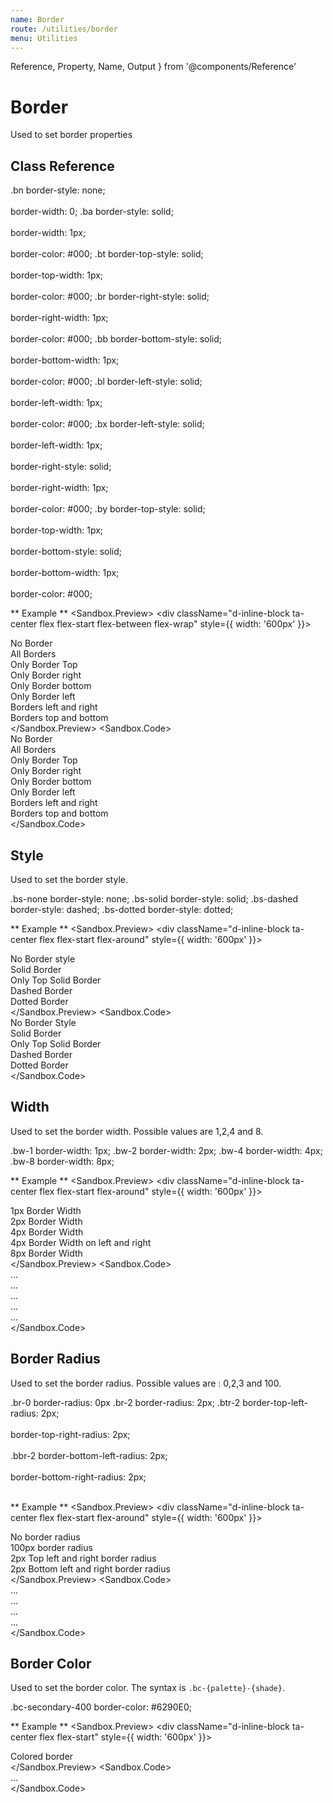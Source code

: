 ```yaml
---
name: Border
route: /utilities/border
menu: Utilities
---
```


  Reference,
  Property,
  Name,
  Output
} from '@components/Reference'


# Border

Used to set border properties

## Class Reference

<Reference>
    <Property>
        <Name>.bn</Name>
        <Output>border-style: none; <br /><br />
                border-width: 0; 
        </Output>
    </Property>
    <Property>
        <Name>.ba</Name>
        <Output>border-style: solid; <br /><br />
                border-width: 1px; <br /> <br />
                border-color: #000; 
        </Output>
    </Property>
    <Property>
        <Name>.bt</Name>
        <Output>border-top-style: solid; <br /><br />
                border-top-width: 1px; <br /> <br />
                border-color: #000; 
        </Output>
    </Property>
    <Property>
        <Name>.br</Name>
        <Output>border-right-style: solid; <br /><br />
                border-right-width: 1px; <br /> <br />
                border-color: #000; 
        </Output>
    </Property>
    <Property>
        <Name>.bb</Name>
        <Output>border-bottom-style: solid; <br /><br />
                border-bottom-width: 1px; <br /> <br />
                border-color: #000; 
        </Output>
    </Property>
    <Property>
        <Name>.bl</Name>
        <Output>border-left-style: solid; <br /><br />
                border-left-width: 1px; <br /> <br />
                border-color: #000; 
        </Output>
    </Property>
    <Property>
        <Name>.bx</Name>
        <Output>border-left-style: solid; <br /><br />
                border-left-width: 1px; <br /> <br />
                border-right-style: solid; <br /><br />
                border-right-width: 1px; <br /> <br />
                border-color: #000; 
        </Output>
    </Property>
    <Property>
        <Name>.by</Name>
        <Output>border-top-style: solid; <br /><br />
                border-top-width: 1px; <br /> <br />
                border-bottom-style: solid; <br /><br />
                border-bottom-width: 1px; <br /> <br />
                border-color: #000; 
        </Output>
    </Property>
</Reference>

** Example **
<Sandbox>
  <Sandbox.Preview>
    <div className="d-inline-block ta-center flex flex-start flex-between flex-wrap" style={{
        width: '600px'
    }}>
      <div className="bn bg-primary-400 flex flex-middle p-4 mx-4 my-4">No Border</div>
      <div className="ba bg-primary-400 flex flex-middle p-4 mx-4 my-4">All Borders</div>
      <div className="bt bg-primary-400 flex flex-middle p-4 mx-4 my-4">Only Border Top</div>
      <div className="br bg-primary-400 flex flex-middle p-4 mx-4 my-4">Only Border right</div>
      <div className="bb bg-primary-400 flex flex-middle p-4 mx-4 my-4">Only Border bottom</div>
      <div className="bl bg-primary-400 flex flex-middle p-4 mx-4 my-4">Only Border left</div>
      <div className="bx bg-primary-400 flex flex-middle p-4 mx-4 my-4">Borders left and right</div>
      <div className="by bg-primary-400 flex flex-middle p-4 mx-4 my-4">Borders top and bottom</div>
    </div>
  </Sandbox.Preview>
  <Sandbox.Code>
    <div className="bn">No Border</div>
      <div className="ba">All Borders</div>
      <div className="bt">Only Border Top</div>
      <div className="br">Only Border right</div>
      <div className="bb">Only Border bottom</div>
      <div className="bl">Only Border left</div>
      <div className="bx">Borders left and right</div>
      <div className="by">Borders top and bottom</div>
  </Sandbox.Code>
</Sandbox>

## Style
Used to set the border style.

<Reference>
    <Property>
        <Name>.bs-none</Name>
        <Output>border-style: none;
        </Output>
    </Property>
    <Property>
        <Name>.bs-solid</Name>
        <Output>border-style: solid;
        </Output>
    </Property>
    <Property>
        <Name>.bs-dashed</Name>
        <Output>border-style: dashed;
        </Output>
    </Property>
    <Property>
        <Name>.bs-dotted</Name>
        <Output>border-style: dotted;
        </Output>
    </Property>
</Reference>

** Example **
<Sandbox>
  <Sandbox.Preview>
    <div className="d-inline-block ta-center flex flex-start flex-around" style={{
        width: '600px'
    }}>
      <div className="ba bs-none bg-primary-400 flex flex-middle p-4 mx-4">No Border style</div>
      <div className="ba bs-solid bg-primary-400 flex flex-middle p-4 mx-4">Solid Border</div>
      <div className="bt bs-solid bg-primary-400 flex flex-middle p-4 mx-4">Only Top Solid Border</div>
      <div className="ba bs-dashed bg-primary-400 flex flex-middle p-4 mx-4">Dashed Border</div>
      <div className="ba bs-dotted bg-primary-400 flex flex-middle p-4 mx-4">Dotted Border</div>
    </div>
  </Sandbox.Preview>
  <Sandbox.Code>
    <div className="bs-none">No Border Style</div>
      <div className="ba bs-solid">Solid Border</div>
      <div className="bt bs-solid">Only Top Solid Border</div>
      <div className="ba bs-dashed">Dashed Border</div>
      <div className="ba bs-dotted">Dotted Border</div>
  </Sandbox.Code>
</Sandbox>


## Width
Used to set the border width. Possible values are 1,2,4 and 8.

<Reference>
    <Property>
        <Name>.bw-1</Name>
        <Output>border-width: 1px;
        </Output>
    </Property>
    <Property>
        <Name>.bw-2</Name>
        <Output>border-width: 2px;
        </Output>
    </Property>
    <Property>
        <Name>.bw-4</Name>
        <Output>border-width: 4px;
        </Output>
    </Property>
    <Property>
        <Name>.bw-8</Name>
        <Output>border-width: 8px; 
        </Output>
    </Property>
</Reference>

** Example **
<Sandbox>
  <Sandbox.Preview>
    <div className="d-inline-block ta-center flex flex-start flex-around" style={{
        width: '600px'
    }}>
      <div className="ba bw-1 bg-primary-400 flex flex-middle p-4 mx-4">1px Border Width</div>
      <div className="ba bw-2 bg-primary-400 flex flex-middle p-4 mx-4">2px Border Width</div>
      <div className="ba bw-4 bg-primary-400 flex flex-middle p-4 mx-4">4px Border Width</div>
      <div className="bx bw-4 bg-primary-400 flex flex-middle p-4 mx-4">4px Border Width on left and right</div>
      <div className="ba bw-8 bg-primary-400 flex flex-middle p-4 mx-4">8px Border Width</div>
    </div>
  </Sandbox.Preview>
  <Sandbox.Code>
    <div className="ba bw-1">...</div>
      <div className="ba bw-2">...</div>
      <div className="ba bw-4">...</div>
      <div className="bx bw-4">...</div>
      <div className="ba bw-8">...</div>
  </Sandbox.Code>
</Sandbox>

## Border Radius
Used to set the border radius. Possible values are : 0,2,3 and 100.

<Reference>
    <Property>
        <Name>.br-0</Name>
        <Output>border-radius: 0px
        </Output>
    </Property>
    <Property>
        <Name>.br-2</Name>
        <Output>border-radius: 2px;
        </Output>
    </Property>
    <Property>
        <Name>.btr-2</Name>
        <Output>border-top-left-radius: 2px;<br /> <br />
                border-top-right-radius: 2px;<br /> <br />
        </Output>
    </Property>
    <Property>
        <Name>.bbr-2</Name>
        <Output>border-bottom-left-radius: 2px;<br /> <br />
                border-bottom-right-radius: 2px;<br /> <br />
        </Output>
    </Property>
</Reference>

** Example **
<Sandbox>
  <Sandbox.Preview>
    <div className="d-inline-block ta-center flex flex-start flex-around" style={{
        width: '600px'
    }}>
      <div className="ba br-0 bg-primary-400 flex flex-middle p-4 mx-4">No border radius</div>
      <div className="ba br-100 bg-primary-400 flex flex-middle p-4 mx-4">100px border radius</div>
      <div className="ba btr-2 bg-primary-400 flex flex-middle p-4 mx-4">2px Top left and right border radius</div>
      <div className="ba bbr-2 bg-primary-400 flex flex-middle p-4 mx-4">2px Bottom left and right border radius</div>
    </div>
  </Sandbox.Preview>
  <Sandbox.Code>
    <div className="ba br-0">...</div>
      <div className="ba br-100">...</div>
      <div className="ba btr-2">...</div>
      <div className="ba bbr-2">...</div>
  </Sandbox.Code>
</Sandbox>

## Border Color
Used to set the border color. The syntax is `.bc-{palette}-{shade}`.

<Reference>
    <Property>
        <Name>.bc-secondary-400</Name>
        <Output>border-color: #6290E0;
        </Output>
    </Property>
    
</Reference>

** Example **
<Sandbox>
  <Sandbox.Preview>
    <div className="d-inline-block ta-center flex flex-start" style={{
        width: '600px'
    }}>
      <div className="ba bc-secondary-400 bg-neutral-100 flex flex-middle p-4 mx-4">Colored border</div>
    </div>
  </Sandbox.Preview>
  <Sandbox.Code>
    <div className="ba bc-secondary-400">...</div>
  </Sandbox.Code>
</Sandbox>